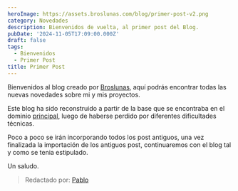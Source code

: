```yaml
---
heroImage: https://assets.broslunas.com/blog/primer-post-v2.png
category: Novedades
description: Bienvenidos de vuelta, al primer post del Blog.
pubDate: '2024-11-05T17:09:00.000Z'
draft: false
tags:
  - Bienvenidos
  - Primer Post
title: Primer Post
---
```


Bienvenidos al blog creado por [Broslunas](https://broslunas.com), aquí podrás encontrar todas las nuevas novedades sobre mi y mis proyectos.

Este blog ha sido reconstruido a partir de la base que se encontraba en el dominio [principal](https://broslunas.com), luego de haberse perdido por diferentes dificultades técnicas.

Poco a poco se irán incorporando todos los post antiguos, una vez finalizada la importación de los antiguos post, continuaremos con el blog tal y como se tenia estipulado.

Un saludo.
> Redactado por: [Pablo](mailto:pablo@broslunas.com)